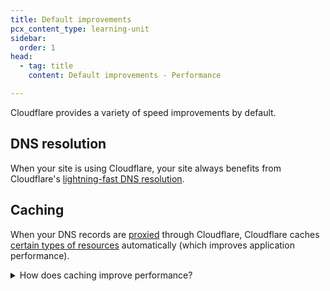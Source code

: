 ```yaml
---
title: Default improvements
pcx_content_type: learning-unit
sidebar:
  order: 1
head:
  - tag: title
    content: Default improvements - Performance

---
```



Cloudflare provides a variety of speed improvements by default.

## DNS resolution

When your site is using Cloudflare, your site always benefits from Cloudflare's [lightning-fast DNS resolution](https://blog.cloudflare.com/tag/network-performance-update/).

## Caching

When your DNS records are [proxied](/dns/proxy-status/) through Cloudflare, Cloudflare caches [certain types of resources](/cache/concepts/default-cache-behavior/#default-cached-file-extensions) automatically (which improves application performance).

<details>
<summary>How does caching improve performance?</summary>
<div>

Caching is the process of storing copies of files in a cache, or temporary storage location, so that they can be accessed more quickly.

When Cloudflare stores content in its cache, the request never needs to go to your application or origin server, which reduces the number of requests and gets content to the user more quickly.

<Render file="cache-basic-diagram" /> <br/>

For more details, refer to the [Cloudflare Learning Center](https://www.cloudflare.com/learning/cdn/what-is-caching/).

</div>
</details>
